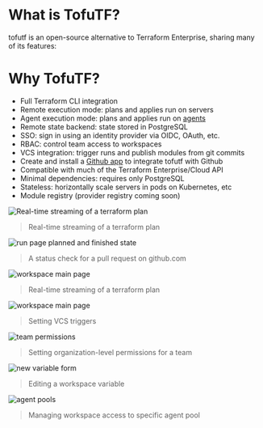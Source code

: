 
# What is TofuTF?

tofutf is an open-source alternative to Terraform Enterprise, sharing many of its features:

# Why TofuTF?

* Full Terraform CLI integration
* Remote execution mode: plans and applies run on servers
* Agent execution mode: plans and applies run on [agents](agents.md)
* Remote state backend: state stored in PostgreSQL
* SSO: sign in using an identity provider via OIDC, OAuth, etc.
* RBAC: control team access to workspaces
* VCS integration: trigger runs and publish modules from git commits
* Create and install a [Github app](github_app.md) to integrate tofutf with Github
* Compatible with much of the Terraform Enterprise/Cloud API
* Minimal dependencies: requires only PostgreSQL
* Stateless: horizontally scale servers in pods on Kubernetes, etc
* Module registry (provider registry coming soon)


![Real-time streaming of a terraform plan](./images/run_page_planned_and_finished_state.png)
> Real-time streaming of a terraform plan

![run page planned and finished state](./images/github_pull_request_status_check_planned.png)
> A status check for a pull request on github.com

![workspace main page](./images/workspace_page.png)
> Real-time streaming of a terraform plan

![workspace main page](./images/workspace_edit_trigger_patterns.png)
> Setting VCS triggers

![team permissions](./images/team_permissions_added_workspace_manager.png)
> Setting organization-level permissions for a team

![new variable form](./images/variables_entering_top_secret.png)
> Editing a workspace variable

![agent pools](./images/agent_pool_workspace_granted_and_assigned.png)
> Managing workspace access to specific agent pool